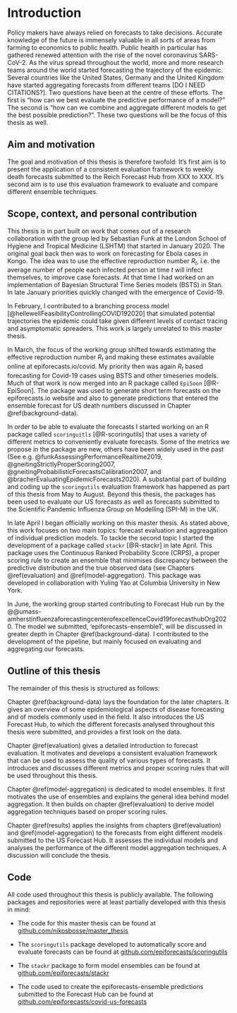 # Introduction {#intro}

Policy makers have always relied on forecasts to take decisions. Accurate knowledge of the future is immensely valuable in all sorts of areas from farming to economics to public health. Public health in particular has gathered renewed attention with the rise of the novel coronavirus SARS-CoV-2. As the virus spread throughout the world, more and more research teams around the world started forecasting the trajectory of the epidemic. Several countries like the United States, Germany and the United Kingdom have started aggregating forecasts from different teams [DO I NEED CITATIONS?]. Two questions have been at the centre of these efforts. The first is "how can we best evaluate the predictive performance of a model?" The second is "how can we combine and aggregate different models to get the best possible prediction?". These two questions will be the focus of this thesis as well. 

## Aim and motivation

The goal and motivation of this thesis is therefore twofold: It's first aim is to present the application of a consistent evaluation framework to weekly death forecasts submitted to the Reich Forecast Hub from XXX to XXX. It's second aim is to use this evaluation framework to evaluate and compare different ensemble techniques. 

## Scope, context, and personal contribution

This thesis is in part built on work that comes out of a research collaboration with the group led by Sebastian Funk at the London School of Hygiene and Tropical Medicine (LSHTM) that started in January 2020. The original goal back then was to work on forecasting for Ebola cases in Kongo. The idea was to use the effective reproduction number $R_t$, i.e. the average number of people each infected person at time $t$ will infect themselves, to improve case forecasts. At that time I had worked on an implementation of Bayesian Structural Time Series models (BSTS) in Stan. In late January priorities quickly changed with the emergence of Covid-19. 

In February, I contributed to a branching process model [@hellewellFeasibilityControllingCOVID192020] that simulated potential trajectories the epidemic could take given different levels of contact tracing and asymptomatic spreaders. This work is largely unrelated to this master thesis. 

In March, the focus of the working group shifted towards estimating the effective reproduction number $R_t$ and making these estimates available online at epiforecasts.io/covid. My priority then was again $R_t$ based forecasting for Covid-19 cases using BSTS and other timeseries models. Much of that work is now merged into an R package called `EpiSoon` [@R-EpiSoon]. The package was used to generate short term forecasts on the epiforecasts.io website and also to generate predictions that entered the ensemble forecast for US death numbers discussed in Chapter \@ref(background-data). 

In order to be able to evaluate the forecasts I started working on an R package called `scoringuitls` [@R-scoringutils] that uses a variety of different metrics to conveniently evaluate forecasts. Some of the metrics we propose in the package are new, others have been widely used in the past (See e.g. @funkAssessingPerformanceRealtime2019, @gneitingStrictlyProperScoring2007, @gneitingProbabilisticForecastsCalibration2007, and @bracherEvaluatingEpidemicForecasts2020). A substantial part of building and coding up the `scoringutils` evaluation framework has happened as part of this thesis from May to August. Beyond this thesis, the packages has been used to evaluate our US forecasts as well as forecasts submitted to the Scientific Pandemic Influenza Group on Modelling (SPI-M) in the UK. 

In late April I began officially working on this master thesis. As stated above, this work focuses on two main topics: forecast evaluation and aggreagation of individual prediction models. To tackle the second topic I started the development of a package called `stackr` [@R-stackr] in late April. This package uses the Continuous Ranked Probability Score (CRPS), a proper scoring rule to create an ensemble that minimises discrepancy between the predictive distribution and the true observed data (see Chapters \@ref(evaluation) and \@ref(model-aggregation). This package was developed in collaboration with Yuling Yao at Columbia University in New York. 

In June, the working group started contributing to Forecast Hub run by the @@umass-amherstinfluenzaforecastingcenterofexcellenceCovid19forecasthubOrg2020. The model we submitted, 'epiforecasts-ensemble1', will be discussed in greater depth in Chapter \@ref(background-data). I contributed to the development of the pipeline, but mainly focused on evaluating and aggregating our forecasts. 


## Outline of this thesis

The remainder of this thesis is structured as follows: 

Chapter \@ref(background-data) lays the foundation for the later chapters. It gives an overview of some epidemiological aspects of disease forecasting and of models commonly used in the field. It also introduces the US Forecast Hub, to which the different forecasts analysed throughout this thesis were submitted, and provides a first look on the data. 

Chapter \@ref(evaluation) gives a detailed introduction to forecast evaluation. It motivates and develops a consistent evaluation framework that can be used to assess the quality of various types of forecasts. It introduces and discusses different metrics and proper scoring rules that will be used throughout this thesis. 

Chapter \@ref(model-aggregation) is dedicated to model ensembles. It first motivates the use of ensembles and explains the general idea behind model aggregation. It then builds on chapter \@ref(evaluation) to derive model aggregation techniques based on proper scoring rules. 

Chapter \@ref(results) applies the insights from chapters \@ref(evaluation) and \@ref(model-aggregation) to the forecasts from eight different models submitted to the US Forecast Hub. It assesses the individual models and analyses the performance of the different model aggregation techniques. A discussion will conclude the thesis. 


## Code

All code used throughout this thesis is publicly available. The following packages and repositories were at least partially developed with this thesis in mind:  

- The code for this master thesis can be found at [github.com/nikosbosse/master_thesis](https://github.com/nikosbosse/master_thesis)

- The `scoringutils` package developed to automatically score and evaluate forecasts can be found at
[github.com/epiforecasts/scoringutils](https://github.com/epiforecasts/scoringutils)

- The `stackr` package to form model ensembles can be found at
[github.com/epiforecasts/stackr](https://github.com/epiforecasts/stackr)

- The code used to create the epiforecasts-ensemble predictions submitted to the Forecast Hub can be found  at [github.com/epiforecasts/covid-us-forecasts](https://github.com/epiforecasts/covid-us-forecasts)






